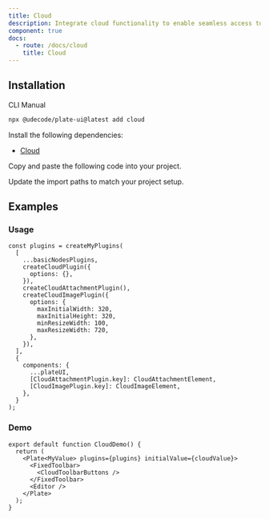 ```yaml
---
title: Cloud
description: Integrate cloud functionality to enable seamless access to cloud-based resources.
component: true
docs:
  - route: /docs/cloud
    title: Cloud
---
```


## Installation

<Tabs defaultValue="cli">

<TabsList>
<TabsTrigger value="cli">CLI</TabsTrigger>
<TabsTrigger value="manual">Manual</TabsTrigger>
</TabsList>
<TabsContent value="cli">

```bash
npx @udecode/plate-ui@latest add cloud
```

</TabsContent>

<TabsContent value="manual">

<Steps>

<Step>

Install the following dependencies:

- [Cloud](/docs/cloud)

</Step>

<Step>

Copy and paste the following code into your project.

</Step>

<ComponentSource name="cloud-attachment-element" />
<ComponentSource name="cloud-image-element" />
<ComponentSource name="cloud-resize-controls" />
<ComponentSource name="cloud-status-bar" />
<ComponentSource name="cloud-toolbar-buttons" />

<Step>

Update the import paths to match your project setup.

</Step>

</Steps>

</TabsContent>

</Tabs>

## Examples

<ComponentPreview name="cloud-demo" padding="md" />

### Usage

```tsx
const plugins = createMyPlugins(
  [
    ...basicNodesPlugins,
    createCloudPlugin({
      options: {},
    }),
    createCloudAttachmentPlugin(),
    createCloudImagePlugin({
      options: {
        maxInitialWidth: 320,
        maxInitialHeight: 320,
        minResizeWidth: 100,
        maxResizeWidth: 720,
      },
    }),
  ],
  {
    components: {
      ...plateUI,
      [CloudAttachmentPlugin.key]: CloudAttachmentElement,
      [CloudImagePlugin.key]: CloudImageElement,
    },
  }
);
```

### Demo

```tsx
export default function CloudDemo() {
  return (
    <Plate<MyValue> plugins={plugins} initialValue={cloudValue}>
      <FixedToolbar>
        <CloudToolbarButtons />
      </FixedToolbar>
      <Editor />
    </Plate>
  );
}
```
